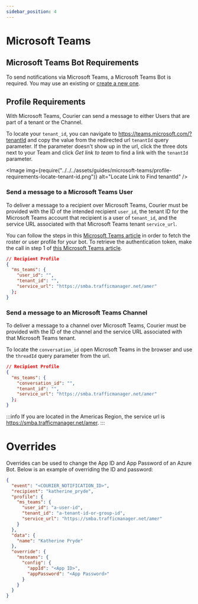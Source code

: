 ```yaml
---
sidebar_position: 4
---
```



# Microsoft Teams

## Microsoft Teams Bot Requirements

To send notifications via Microsoft Teams, a Microsoft Teams Bot is required. You may use an existing or [create a new one](https://docs.microsoft.com/en-us/microsoftteams/platform/build-your-first-app/build-bot).

## Profile Requirements

With Microsoft Teams, Courier can send a message to either Users that are part of a tenant or the Channel.

To locate your `tenant_id`, you can navigate to https://teams.microsoft.com/?tenantId and copy the value from the redirected url `tenantId` query parameter. If the parameter doesn't show up in the url, click the three dots next to your Team and click _Get link to team_ to find a link with the `tenantId` parameter.

<Image
  img={require("../../../assets/guides/microsoft-teams/profile-requirements-locate-tenant-id.png")}
  alt="Locate Link to Find tenantId"
/>

### Send a message to a Microsoft Teams User

To deliver a message to a recipient over Microsoft Teams, Courier must be provided with the ID of the intended recipient `user_id`, the tenant ID for the Microsoft Teams account that recipient is a user of `tenant_id`, and the service URL associated with that Microsoft Teams tenant `service_url`.

You can follow the steps in this [Microsoft Teams article](https://docs.microsoft.com/en-us/microsoftteams/platform/bots/how-to/get-teams-context?tabs=json) in order to fetch the roster or user profile for your bot. To retrieve the authentication token, make the call in step 1 of [this Microsoft Teams article](https://docs.microsoft.com/en-us/azure/bot-service/rest-api/bot-framework-rest-connector-authentication?view=azure-bot-service-4.0#step-1-request-an-access-token-from-the-azure-ad-v2-account-login-service).

```json title=JSON
// Recipient Profile
{
  "ms_teams": {
    "user_id": "",
    "tenant_id": "",
    "service_url": "https://smba.trafficmanager.net/amer"
  };
}
```

### Send a message to an Microsoft Teams Channel

To deliver a message to a channel over Microsoft Teams, Courier must be provided with the ID of the channel and the service URL associated with that Microsoft Teams tenant.

To locate the `conversation_id` open Microsoft Teams in the browser and use the `threadId` query parameter from the url.

```json title=JSON
// Recipient Profile
{
  "ms_teams": {
    "conversation_id": "",
    "tenant_id": "",
    "service_url": "https://smba.trafficmanager.net/amer"
  };
}
```

:::info
If you are located in the Americas Region, the service url is https://smba.trafficmanager.net/amer.
:::

# Overrides

Overrides can be used to change the App ID and App Password of an Azure Bot. Below is an example of overriding the ID and password:

```json title=JSON
{
  "event": "<COURIER_NOTIFICATION_ID>",
  "recipient": "katherine_pryde",
  "profile": {
    "ms_teams": {
      "user_id": "a-user-id",
      "tenant_id": "a-tenant-id-or-group-id",
      "service_url": "https://smba.trafficmanager.net/amer"
    }
  },
  "data": {
    "name": "Katherine Pryde"
  },
  "override": {
    "msteams": {
      "config": {
        "appId": "<App ID>",
        "appPassword": "<App Password>"
      }
    }
  }
}
```
